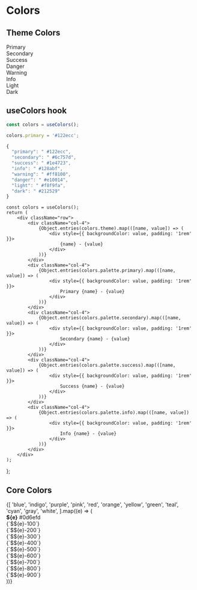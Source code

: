 
<Meta title="Styles/Colors" />

# Colors

## Theme Colors

<div className="row">
	<div className="col-md-4">
		<div className="p-3 mb-3 bg-primary text-white">Primary</div>
	</div>
	<div className="col-md-4">
		<div className="p-3 mb-3 bg-secondary text-white">Secondary</div>
	</div>
	<div className="col-md-4">
		<div className="p-3 mb-3 bg-success text-white">Success</div>
	</div>
	<div className="col-md-4">
		<div className="p-3 mb-3 bg-danger text-white">Danger</div>
	</div>
	<div className="col-md-4">
		<div className="p-3 mb-3 bg-warning text-dark">Warning</div>
	</div>
	<div className="col-md-4">
		<div className="p-3 mb-3 bg-info text-dark">Info</div>
	</div>
	<div className="col-md-4">
		<div className="p-3 mb-3 bg-light text-dark">Light</div>
	</div>
	<div className="col-md-4">
		<div className="p-3 mb-3 bg-dark text-white">Dark</div>
	</div>
</div>

## useColors hook

```jsx
const colors = useColors();

colors.primary = '#122ecc';

{
  "primary": " #122ecc",
  "secondary": " #6c757d",
  "success": " #1e4723",
  "info": " #128abf",
  "warning": " #ff8100",
  "danger": " #e10014",
  "light": " #f8f9fa",
  "dark": " #212529"
}

```

	const colors = useColors();
	return (
		<div className="row">
			<div className="col-4">
				{Object.entries(colors.theme).map(([name, value]) => (
					<div style={{ backgroundColor: value, padding: '1rem' }}>
						{name} - {value}
					</div>
				))}
			</div>
			<div className="col-4">
				{Object.entries(colors.palette.primary).map(([name, value]) => (
					<div style={{ backgroundColor: value, padding: '1rem' }}>
						Primary {name} - {value}
					</div>
				))}
			</div>
			<div className="col-4">
				{Object.entries(colors.palette.secondary).map(([name, value]) => (
					<div style={{ backgroundColor: value, padding: '1rem' }}>
						Secondary {name} - {value}
					</div>
				))}
			</div>
			<div className="col-4">
				{Object.entries(colors.palette.success).map(([name, value]) => (
					<div style={{ backgroundColor: value, padding: '1rem' }}>
						Success {name} - {value}
					</div>
				))}
			</div>
			<div className="col-4">
				{Object.entries(colors.palette.info).map(([name, value]) => (
					<div style={{ backgroundColor: value, padding: '1rem' }}>
						Info {name} - {value}
					</div>
				))}
			</div>
		</div>
	);
};

<Colors />

## Core Colors

<div className="row">
	{[
		'blue',
		'indigo',
		'purple',
		'pink',
		'red',
		'orange',
		'yellow',
		'green',
		'teal',
		'cyan',
		'gray',
		'white',
	].map((e) => (
		<div className="col-md-4 mb-3">
			<div className={`p-3 mb-2 position-relative swatch-${e}`}>
				<strong className="d-block">${e}</strong>
				#0d6efd
			</div>
			<div className={`p-3 bg-${e}-100`}>{`$${e}-100`}</div>
			<div className={`p-3 text-white bg-${e}-200`}>{`$${e}-200`}</div>
			<div className={`p-3 text-white bg-${e}-300`}>{`$${e}-300`}</div>
			<div className={`p-3 text-white bg-${e}-400`}>{`$${e}-400`}</div>
			<div className={`p-3 text-white bg-${e}-500`}>{`$${e}-500`}</div>
			<div className={`p-3 text-white bg-${e}-600`}>{`$${e}-600`}</div>
			<div className={`p-3 text-white bg-${e}-700`}>{`$${e}-700`}</div>
			<div className={`p-3 text-white bg-${e}-800`}>{`$${e}-800`}</div>
			<div className={`p-3 text-white bg-${e}-900`}>{`$${e}-900`}</div>
		</div>
	))}
</div>
